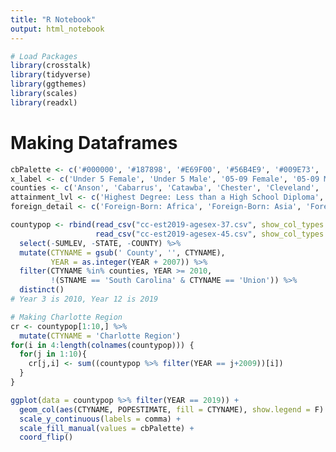 ```yaml
---
title: "R Notebook"
output: html_notebook
---
```




```r
# Load Packages
library(crosstalk)
library(tidyverse)
library(ggthemes)
library(scales)
library(readxl)
```


# Making Dataframes
```r
cbPalette <- c('#000000', '#187898', '#E69F00', '#56B4E9', '#009E73', '#F0E442', '#0072B2', '#D55E00', '#CC79A7', '#128409', '#6517A9', '#B91036', '8FB910', '#1029B9')
x_label <- c('Under 5 Female', 'Under 5 Male', '05-09 Female', '05-09 Male', '10-14 Female', '10-14 Male', '15-19 Female', '15-19 Male', '20-24 Female', '20-24 Male', '25-29 Female', '25-29 Male', '30-34 Female', '30-34 Male', '35-39 Female', '35-39 Male', '40-44 Female', '40-44 Male', '45-49 Female', '45-49 Male', '50-54 Female', '50-54 Male', '55-59 Female', '55-59 Male', '60-64 Female', '60-64 Male', '65-69 Female', '65-69 Male', '70-74 Female', '70-74 Male', '75-79 Female', '75-79 Male', '80-84 Female', '80-84 Male', '85 and over Female', '85 and over Male')
counties <- c('Anson', 'Cabarrus', 'Catawba', 'Chester', 'Cleveland', 'Gaston', 'Iredell', 'Lancaster', 'Lincoln', 'Mecklenburg', 'Rowan', 'Stanly', 'Union', 'York')
attainment_lvl <- c('Highest Degree: Less than a High School Diploma', 'Highest Degree: High School Diploma', 'Highest Degree: Some College, No Degree', "Highest Degree: Associate's Degree", "Highest Degree: Bachelor's Degree", "Highest Degree: Graduate or Professional Degree")
foreign_detail <- c('Foreign-Born: Africa', 'Foreign-Born: Asia', 'Foreign-Born: Europe', 'Foreign-Born: Latin America', 'Place of Birth Total')

countypop <- rbind(read_csv("cc-est2019-agesex-37.csv", show_col_types = F),
                   read_csv("cc-est2019-agesex-45.csv", show_col_types = F)) %>%
  select(-SUMLEV, -STATE, -COUNTY) %>%
  mutate(CTYNAME = gsub(' County', '', CTYNAME),
         YEAR = as.integer(YEAR + 2007)) %>%
  filter(CTYNAME %in% counties, YEAR >= 2010,
         !(STNAME == 'South Carolina' & CTYNAME == 'Union')) %>%
  distinct()
# Year 3 is 2010, Year 12 is 2019

# Making Charlotte Region
cr <- countypop[1:10,] %>%
  mutate(CTYNAME = 'Charlotte Region')
for(i in 4:length(colnames(countypop))) {
  for(j in 1:10){
    cr[j,i] <- sum((countypop %>% filter(YEAR == j+2009))[i])
  }
}
```

```r
ggplot(data = countypop %>% filter(YEAR == 2019)) +
  geom_col(aes(CTYNAME, POPESTIMATE, fill = CTYNAME), show.legend = F) +
  scale_y_continuous(labels = comma) +
  scale_fill_manual(values = cbPalette) +
  coord_flip()
```

```r

```


